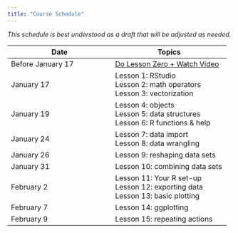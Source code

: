 ```yaml
---
title: "Course Schedule"
---
```


*This schedule is best understood as a draft that will be adjusted as needed.* 


| Date            |   Topics          |
|-----------------|-------------------|
| Before January 17 | [Do Lesson Zero + Watch Video](lessons/Lesson00.qmd) |
| January 17 | Lesson 1: RStudio\
                  Lesson 2: math operators\
                  Lesson 3: vectorization |
| January 19 | Lesson 4: objects\
                  Lesson 5: data structures\
                  Lesson 6: R functions & help |
| January 24 | Lesson 7: data import\
                Lesson 8: data wrangling |
| January 26   | Lesson 9: reshaping data sets |
| January 31  | Lesson 10: combining data sets |
| February 2  | Lesson 11: Your R set-up\
                Lesson 12: exporting data\
                Lesson 13: basic plotting |
| February 7 | Lesson 14: ggplotting   |
| February 9 | Lesson 15: repeating actions |


